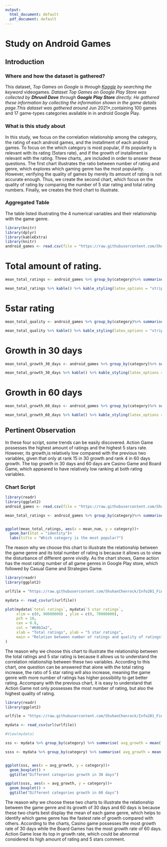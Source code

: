 ```yaml
---
output:
  html_document: default
  pdf_document: default
---
```

# Study on Android Games

## Introduction

### Where and how the dataset is gathered?

This dataset, *Top Games on Google is  through [Kaggle](https://www.kaggle.com/datasets) by searching the keyword *videogames*.
Dataset Top Games on Google Play Store was collected by **Dhruvil Dave** through **Google Play Store** directly. He gathered these information by collecting the information shown in the game details page.This dataset was gathered around *Jun 2021*,containing 100 games and 17 game-types categories available in in android Google Play.

### What is this study about

In this study, we focus on the correlation relationship among the category, the rating of each android games, and the installment of each android games. To focus on the 
which category is most popular, if its popularity is relevant with its rating (5stars rate), and if the growth of installment is relevant with the rating.
Three charts, ,are included in order to answer these questions. The first chart illustrates the ratio between number of rating and genre, which explores which gaming genre has the most popularity. However, verifying the quality of games by merely its amount of rating is not accurate enough. Thus, we create the second chart, which focus on the quality of rating by comparing the number of 5 star rating and total rating numbers. Finally, we creates the third chart to illustrate.


### Aggregated Table
The table listed illustrating the 4 numerical variables and their relationship with the game genre.
```r
library(knitr)
library(dplyr)
library(kableExtra)
library(knitr)
android_games <- read.csv(file = "https://raw.githubusercontent.com/ShuhanChenrock/Info201_Final_Project/main/android-games.csv")

```
# Total amount of rating.
```r
mean_total_ratings <- android_games %>% group_by(category)%>% summarise (Average_total_rating = mean(total.ratings)) %>% arrange(-Average_total_rating)

mean_total_ratings %>% kable() %>% kable_styling(latex_options = "striped")

```
# 5star rating
```r
mean_total_quality <- android_games %>% group_by(category)%>% summarise (Average_5star_rating = mean(X5.star.ratings)) %>% arrange(-Average_5star_rating)

mean_total_quality %>% kable() %>% kable_styling(latex_options = "striped")
```
# Growth in 30 days
```r
mean_total_growth_30_days <- android_games %>% group_by(category)%>% summarise (Average_growth_in_30_days = mean(growth..30.days.)) %>% arrange(-Average_growth_in_30_days,rm.na=TRUE)

mean_total_growth_30_days %>% kable() %>% kable_styling(latex_options = "striped")
```
# Growth in 60 days
```r
mean_total_growth_60_days <- android_games %>% group_by(category)%>% summarise (Average_growth_in_60_days = mean(growth..60.days.)) %>% arrange(-Average_growth_in_60_days,rm.na=TRUE)

mean_total_growth_60_days %>% kable() %>% kable_styling(latex_options = "striped")
```

## Pertinent Observation
In these four script, some trends can be easily discovered. Action Game possesses the highest amount of ratings and the highest 5 stars rate. However, its growth,is relatively low compared with the previous two variables, given that only at rank 15 in 30 growth and rank 4 in 60 days growth. The top growth in 30 days and 60 days are Casino Game and Board Game, which appeared to have relatively low ranking at both rating variables. 

### Chart Script
```r
library(readr)
library(ggplot2)
android_games <- read.csv(file = "https://raw.githubusercontent.com/ShuhanChenrock/Info201_Final_Project/main/android-games.csv")

mean_total_ratings <- android_games %>% group_by(category)%>% summarise (mean_num = mean(total.ratings)) %>% arrange(mean_num)


ggplot(mean_total_ratings, aes(x = mean_num, y = category))+
  geom_bar(stat = "identity")+
  labs(title = "Which category is the most popular?")


```

The reason why we choose this chart to illustrate the relationship between the game genre and its total number of rating is because it allows us to view the disturbance of different genre vividly. As the chart shows, Game action has the most rating number of all game genres in Google Play store, which followed by Casual Game and Strategies Game.

```r
library(readr)
library(ggplot2)

urlfile = "https://raw.githubusercontent.com/ShuhanChenrock/Info201_Final_Project/main/android-games.csv"

mydata <- read_csv(url(urlfile))

plot(mydata$`total ratings`, mydata$`5 star ratings`,
     xlim = c(0, 90000000) , ylim = c(0, 70000000), 
     pch = 18, 
     cex = 0.8, 
     col = "#69b3a2",
     xlab = "Total ratings", ylab = "5 star ratings",
     main = "Relation between number of ratings and quality of ratings"
)

```

The reason why we choose this chart to illustrate the relationship between the total ratings and 5 star rating is because it allows us to understand the correlation relationship between these two variables. According to this chart, one question can be answered that alone with the total rating increase, the ratio of 5 star rating will also increase, meaning the game genre with more number of ratings has higher possibility to get better rating. Accompany with the previous chart, it is easy to understand that Action Game not only possesses the most number of rating, but also the highest quality of rating.

```r
library(readr)
library(ggplot2)

urlfile = "https://raw.githubusercontent.com/ShuhanChenrock/Info201_Final_Project/main/android-games.csv"

mydata <- read_csv(url(urlfile))

#View(mydata)

sss <- mydata %>% group_by(category) %>% summarise( avg_growth = mean(`growth (30 days)`))

ssss <- mydata %>% group_by(category) %>% summarise( avg_growth = mean(`growth (60 days)`))


ggplot(sss, aes(x = avg_growth, y = category))+
  geom_boxplot() +
  ggtitle("Different categories growth in 30 days")

ggplot(ssss, aes(x = avg_growth, y = category))+
  geom_boxplot() +
  ggtitle("Different categories growth in 60 days")

```

The reason why we choose these two charts to illustrate the relationship between the game genre and its growth of 30 days and 60 days is because these two charts best display the mean of each game genre, which helps to identify which game genre has the fastest rate of growth compared with others. According to the charts, Casino game possesses the most growth rate of 30 days while the Board Games has the most growth rate of 60 days. Action Game lose its top in growth rate, which could be abnormal considered its high amount of rating and 5 stars comment.